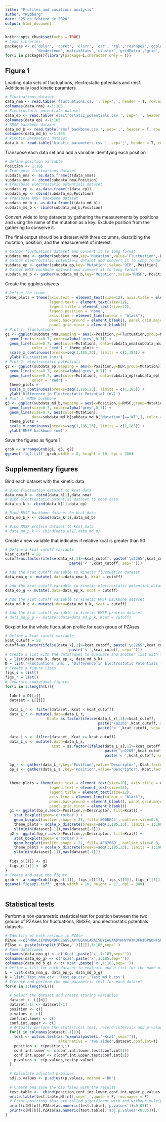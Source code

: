```yaml
---
title: "Profiles and positions analysis"
author: "Rydberg"
date: "25 de febrero de 2020"
output: html_document
---
```


```r
knitr::opts_chunk$set(echo = TRUE)
# Load libraries
packages <- c('dplyr', 'caret', 'olsrr', 'car', 'rgl','reshape2','ggplot2','biobroom','tidyr',
              'dendextend','matrixStats','cluster','gridExtra','grid','lattice')
for(i in packages){library(package=i,character.only = T)}
```

## Figure 1

Loading data sets of fluctuations, electrostatic potentials and rmsf. Additionally load kinetic paramters

```r
# Fluctuations dataset
data_nma <- read.table('fluctuations.csv ', sep=',', header = T, row.names = 1 )/10
colnames(data_nma) <-1:185
# Electrostatic potentials dataset
data_ep <- read.table('electrostatic_potentials.csv ', sep=';', header = T, row.names = 1 )
colnames(data_ep) <-1:185
# RMSF backbone dataset
data_md_b <- read.table('rmsf_backbone.csv ', sep=';', header = T, row.names = 1 )
colnames(data_md_b) <-1:185
# kinetic parameters dataset
data_k <- read.table('kinetic_parameters.csv ', sep=';', header = T, row.names = 1 )
```

Transpose each data set and add a variable identifying each position

```r
# Define position variable
Position <- 1:185
# Transpose fluctuations dataset
subdata_nma <- as.data.frame(t(data_nma))
subdata_nma <- cbind(subdata_nma,Position)
# Transpose electrostatic potentials dataset
subdata_ep <- as.data.frame(t(data_ep))
subdata_ep <- cbind(subdata_ep,Position)
# Transpose RMSF backbone dataset
subdata_md_b <- as.data.frame(t(data_md_b))
subdata_md_b <- cbind(subdata_md_b,Position)
```

Convert wide to long datasets by gathering the measurements by positions and using the name of the mutation as a key. Exclude position from the gathering to conserve it. 

The final output should be a dataset with three columns, describing the mutation, position, and the measurement of interest.

```r
# Gather fluctuations dataset and convert it to long format
subdata_nma <- gather(subdata_nma,key='Mutation',value='Fluctuation',-Position)
# Gather electrostatic potentials dataset and convert it to long format
subdata_ep <- gather(subdata_ep,key='Mutation',value='DEP',-Position)
# Gather RMSF backbone dataset and convert it to long format
subdata_md_b <- gather(subdata_md_b,key='Mutation',value='RMSF',-Position)
```

Create the ggplots objects

```r
# Define the theme
theme_plots = theme(axis.text = element_text(size=12), axis.title = element_text(size=10),
                    legend.text = element_text(size=12),
                    legend.title = element_text(size=12),
                    legend.position = 'none',
                    axis.line = element_line(colour = "black"), 
                    panel.background = element_blank(), panel.grid.major = element_blank(),
                    panel.grid.minor = element_blank())
# Plot 1: fluctuations
g1 <- ggplot(subdata_nma,mapping = aes(x=Position,y=Fluctuation,group=Mutation)) + 
  geom_line(size=0.7, color=alpha('grey',0.7)) + 
  geom_line(size=0.7, aes(color=Mutation), data=subdata_nma[subdata_nma['Mutation']=='WT',],
            color = 'red') + theme_plots +
  scale_x_continuous(breaks=seq(1,185,23), limits = c(1,185)) + 
  ylab('Fluctuation (nm)')
# Plot 2: electrostatic potentials
g2 <- ggplot(subdata_ep,mapping = aes(x=Position,y=DEP,group=Mutation)) + 
  geom_line(size=0.7, color=alpha('grey',0.7)) + 
  geom_line(size=0.7, aes(color=Mutation), data=subdata_ep[subdata_ep['Mutation']=='WT',],
            color = 'red') +
  theme_plots +
  scale_x_continuous(breaks=seq(1,185,23), limits = c(1,185)) + 
  ylab('Difference in Electrostatic Potential (mV)')
# Plot 3: RMSF backbone
g3 <- ggplot(subdata_md_b,mapping = aes(x=Position,y=RMSF,group=Mutation)) + 
  geom_line(size=0.7, color=alpha('grey',0.7)) + 
  geom_line(size=0.7, aes(color=Mutation),
            data=subdata_md_b[subdata_md_b['Mutation']=='WT',], color = 'red') +
  theme_plots +
  scale_x_continuous(breaks=seq(1,185,23), limits = c(1,185)) + 
  ylab('RMSF backbone (nm)')
```

Save the figures as figure 1

```r
grob <- arrangeGrob(g1, g3, g2)
ggsave('fig1.tiff',grob,width = 8, height = 10, dpi = 300)
```

## Supplementary figures

Bind each dataset with the kinetic data

```r
# Bind fluctuation dataset to kcat data
data_nma_k <- cbind(data_k[1],data_nma)
# Bind electrostatic potential dataset to kcat data
data_ep_k <- cbind(data_k[1],data_ep)

# Bind RMSF backbone dataset to kcat data
data_md_b_k <- cbind(data_k[1],data_md_b)

# Bind RMSF protein dataset to kcat data
# data_md_p_k <- cbind(data_k[1],data_md_p)
```

Create a new variable that indicates if relative kcat is greater than 50

```r
# Define a kcat cutoff variable
kcat_cutoff = 50
cutoff=as.factor(ifelse(data_k[,1]>=kcat_cutoff, paste('\u2265',kcat_cutoff, sep=''),
                             paste('< ',kcat_cutoff, sep='')))

# Add the kcat cutoff variable to kinetic fluctuation dataset
data_nma_g <- mutate(.data=data_nma_k, Kcat = cutoff)

# Add the kcat cutoff variable to kinetic electrostatic potential dataset
data_ep_g <- mutate(.data=data_ep_k, Kcat = cutoff)

# Add the kcat cutoff variable to kinetic RMSF backbone dataset
data_md_b_g <- mutate(.data=data_md_b_k, Kcat = cutoff)

# Add the kcat cutoff variable to kinetic RMSF protein dataset
# data_md_p_g <- mutate(.data=data_md_p_k, Kcat = cutoff)
```

Boxplot for the whole fluctuation profile for each group of PZAses 

```r
# Define a kcat cutoff variable
kcat_cutoff = 50
cutoff=as.factor(ifelse(data_k[,1]>=kcat_cutoff, paste('\u2265',kcat_cutoff, sep=''),
                             paste('< ',kcat_cutoff, sep='')))
# Create a list with the dataframes to evaluate and another list with the y-axis titles for each subplot.
L = list(data_nma_k, data_ep_k, data_md_b_k)
D = list('Fluctuations (nm)', 'Difference in Electrostatic Potentials (mV)', 'RMSF backbone (nm)')
# Create a figure lists
figs_s = list()
figs_r = list()
# Generate individual figures
for(i in 1:length(L)){
  
  label = D[[i]]
  dataset = L[[i]]
  
  data_L_r <- filter(dataset, Kcat < kcat_cutoff)
  data_L_r <- mutate(.data=data_L_r,
                   Kcat= as.factor(ifelse(data_L_r[,1]>=kcat_cutoff,
                                          paste('\u2265',kcat_cutoff, sep=''), 
                                          paste('< ',kcat_cutoff, sep=''))))
  
  data_L_s <- filter(dataset, Kcat >= kcat_cutoff)
  data_L_s <- mutate(.data=data_L_s, 
                     Kcat = as.factor(ifelse(data_L_s[,1]>=kcat_cutoff,
                                             paste('\u2265',kcat_cutoff, sep=''),
                                             paste('< ',kcat_cutoff, sep=''))))
  
  bp_r <- gather(data_L_r,key='Position',value='Descriptor',-Kcat,factor_key = T)
  bp_s <- gather(data_L_s ,key='Position',value='Descriptor',-Kcat,factor_key = T)
  
  
  theme_plots = theme(axis.text = element_text(size=18), axis.title = element_text(size=18),
                    legend.text = element_text(size=12),
                    legend.title = element_text(size=12),
                    axis.line = element_line(colour = "black"), 
                    panel.background = element_blank(), panel.grid.major = element_blank(),
                    panel.grid.minor = element_blank())
  g1 <- ggplot(bp_s,aes(x=Position,y=Descriptor, fill=Kcat)) + 
    stat_boxplot(geom='errorbar') +
    geom_boxplot(outlier.shape = 21, fill='#00BFC4', outlier.size=0.8, size = 0.1) +
    theme_plots + scale_x_discrete(breaks=seq(1,185,23), limits = 1:190) + ylab(label) +
    ylim(min(dataset[-1]),max(dataset[-1]))
  g2 <- ggplot(bp_r,aes(x=Position,y=Descriptor, fill=Kcat)) +
    stat_boxplot(geom='errorbar') +
    geom_boxplot(outlier.shape = 21, fill='#F8766D', outlier.size=0.8, size = 0.1) +
    theme_plots + scale_x_discrete(breaks=seq(1,185,23), limits = 1:190) +  ylab(label) +
    ylim(min(dataset[-1]),max(dataset[-1]))
  
  figs_s[[i]] <- g1 
  figs_r[[i]] <- g2
}
# Create and save the figure
grob <- arrangeGrob(figs_s[[1]], figs_r[[1]], figs_s[[3]], figs_r[[3]], figs_s[[2]], figs_r[[2]])
ggsave('figsup1.tiff' ,grob,width = 16, height = 17, dpi = 300)
  
```

## Statistical tests

Perform a non-parametric statistical test for position between the two groups of PZAses for fluctuations, RMSFs, and electrostatic potentials datasets.

```r
# Identity of each residue in PZAse
PZAse <-c('MRALIIVDVQNDFCEGGSLAVTGGAALARAISDYLAEAADYHHVVATKDFHIDPGDHFSGTPDYSSSWPPHCVSGTPGADFHPSLDTSAIEAVFYKGAYTGAYSGFEGVDENGTPLLNWLRQRGVDEVDVVGIATDHCVRQTAEDAVRNGLATRVLVDLTAGVSADTTVAALEEMRTASVELVCS')
PZAse <- paste(strsplit(PZAse,'')[[1]],1:185,sep='')
# Name dataframes
colnames(data_nma_g) <- c('Kcat',paste('x',1:185,sep=''))
colnames(data_ep_g) <- c('Kcat',paste('x',1:185,sep=''))
colnames(data_md_b_g) <- c('Kcat',paste('x',1:185,sep=''))
# Define a list for each dataset to evaluate and a list for the name of the csv with the results.
L = list(data_nma_g, data_ep_g, data_md_b_g)
N = list('Test_nma.csv','Test_ep.csv','Test_md_b.csv')
# Iterate and perform the non-parametric test for each dataset
for(n in 1:length(L)){
  
  # Select the dataset and create storing variables
  dataset <- L[[n]]
  dataset[-1] <- dataset[-1]
  position <- c()
  p.values <- c()
  conf.int.lower <- c()
  conf.int.upper <- c()
  # Actually perform the statistical test, record intervals and p-values
  for(i in colnames(dataset[-1])){
    test <- wilcox.test(as.formula(paste(i,"~Kcat",sep="")),
                        alternative = 'two.sided',dataset,conf.int=T)
    position <- c(position,i)
    conf.int.lower <- c(conf.int.lower,test$conf.int[1])
    conf.int.upper <- c(conf.int.upper,test$conf.int[2])
    p.values <- c(p.values,test$p.value)
  }
  
  # Calculate adjusted p-balues
  adj.p.values <- p.adjust(p.values, method ='BH')
  
  # Create and save the csv files with the results
  test.table <-  cbind(position,conf.int.lower,conf.int.upper,p.values,adj.p.values)
  write.table(test.table,N[[n]],sep=',',quote = F, row.names = F)
  # Print positions that are called significant with and without multiple testing correction
  print(c(N[[n]],PZAse[as.numeric(test.table[,'p.values'])<0.05]))
  print(c(N[[n]],PZAse[as.numeric(test.table[,'adj.p.values'<0.05])],' adjusted'))
}
```

